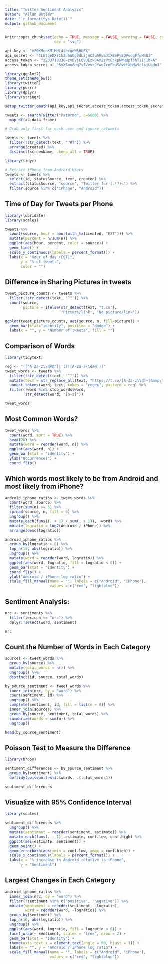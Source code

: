 ```yaml
---
title: "Twitter Sentiment Analysis"
author: "Allan Butler"
date: "`r format(Sys.Date())`"
output: github_document
---
```


```r
knitr::opts_chunk$set(echo = TRUE, message = FALSE, warning = FALSE, cache = TRUE,
                      dev = "svg")

api_key <- "vZ9KMcnKMlMHL4shcgeW6HUEX"
api_secret <- "1LWtqeDXE1bZu6WOg9dL2jnC3uhRvmJIXBePyBQVvdqPfpHnUJ"
access_token <- "2203710336-zVEVjLQVQEzkOAm2sVtCpkpNWRupfbhTiIjIbkA"
access_token_secret <- "SyXSmu8oq7v5VvvkJYwu7reEbuS8wztXhMw9clsjUqHuJ"
```

```r
library(ggplot2)
theme_set(theme_bw())
library(twitteR)
library(purrr)
library(dplyr)
library(stringr)

setup_twitter_oauth(api_key,api_secret,access_token,access_token_secret)

tweets <- searchTwitter("Paterno", n=5000) %>%
  map_df(as.data.frame)
```

```r
# Grab only first for each user and ignore retweets

tweets <- tweets %>%
  filter(!str_detect(text, "^RT")) %>%
  arrange(created) %>%
  distinct(screenName, .keep_all = TRUE)
```

```r
library(tidyr)

# Extract iPhone from Android Users
tweets <- tweets %>% 
  select(id, statusSource, text, created) %>%
  extract(statusSource, "source", "Twitter for (.*?)<") %>%
  filter(source %in% c("iPhone", "Android"))
```

## Time of Day for Tweets per Phone

```r
library(lubridate)
library(scales)

tweets %>% 
  count(source, hour = hour(with_tz(created, "EST"))) %>%
  mutate(percent = n/sum(n)) %>%
  ggplot(aes(hour, percent, color = source)) +
  geom_line() +
  scale_y_continuous(labels = percent_format()) +
  labs(x = "Hour of day (EST)",
       y = "% of tweets",
       color = "")
```

## Difference in Sharing Pictures in tweets

```r
tweet_picture_counts <- tweets %>%
  filter(!str_detect(text, '^"')) %>%
  count(source, 
        picture = ifelse(str_detect(text, "t.co"),
                         "Picture/link", "No picture/link"))

ggplot(tweet_picture_counts, aes(source, n, fill=picture)) +
  geom_bar(stat="identity", position = "dodge") +
  labs(x = "", y = "Number of tweets", fill = "")
```

## Comparison of Words

```r
library(tidytext)

reg <- "([^A-Za-z\\d#@']|'(?![A-Za-z\\d#@]))"
tweet_words <- tweets %>%
  filter(!str_detect(text, '^"')) %>%
  mutate(text = str_replace_all(text, "https://t.co/[A-Za-z\\d]+|&amp;", "")) %>%
  unnest_tokens(word, text, token = "regex", pattern = reg) %>%
  filter(!word %in% stop_words$word,
         str_detect(word, "[a-z]"))

tweet_words
```

## Most Common Words?
```r
tweet_words %>%
  count(word, sort = TRUE) %>%
  head(20) %>%
  mutate(word = reorder(word, n)) %>%
  ggplot(aes(word, n)) +
  geom_bar(stat = "identity") +
  ylab("Occurrences") +
  coord_flip()
```

## Which words most likely to be from Android and most likely from iPhone?
```r
android_iphone_ratios <- tweet_words %>%
  count(word, source) %>%
  filter(sum(n) >= 5) %>%
  spread(source, n, fill = 0) %>%
  ungroup() %>%
  mutate_each(funs((. + 1) / sum(. + 1)), -word) %>%
  mutate(logratio = log2(Android / iPhone)) %>%
  arrange(desc(logratio))

android_iphone_ratios %>%
  group_by(logratio > 0) %>%
  top_n(15, abs(logratio)) %>%
  ungroup() %>%
  mutate(word = reorder(word, logratio)) %>%
  ggplot(aes(word, logratio, fill = logratio < 0)) +
  geom_bar(stat = "identity") +
  coord_flip() +
  ylab("Android / iPhone log ratio") +
  scale_fill_manual(name = "", labels = c("Android", "iPhone"),
                    values = c("red", "lightblue"))
```

## Sentiment Analysis:
```r
nrc <- sentiments %>%
  filter(lexicon == "nrc") %>%
  dplyr::select(word, sentiment)

nrc
```

## Count the Number of Words in Each Category
```r
sources <- tweet_words %>%
  group_by(source) %>%
  mutate(total_words = n()) %>%
  ungroup() %>%
  distinct(id, source, total_words)

by_source_sentiment <- tweet_words %>%
  inner_join(nrc, by = "word") %>%
  count(sentiment, id) %>%
  ungroup() %>%
  complete(sentiment, id, fill = list(n = 0)) %>%
  inner_join(sources) %>%
  group_by(source, sentiment, total_words) %>%
  summarize(words = sum(n)) %>%
  ungroup()

head(by_source_sentiment)
```

## Poisson Test to Measure the Difference
```r
library(broom)

sentiment_differences <- by_source_sentiment %>%
  group_by(sentiment) %>%
  do(tidy(poisson.test(.$words, .$total_words)))

sentiment_differences
```

## Visualize with 95% Confidence Interval
```r
library(scales)

sentiment_differences %>%
  ungroup() %>%
  mutate(sentiment = reorder(sentiment, estimate)) %>%
  mutate_each(funs(. - 1), estimate, conf.low, conf.high) %>%
  ggplot(aes(estimate, sentiment)) +
  geom_point() +
  geom_errorbarh(aes(xmin = conf.low, xmax = conf.high)) +
  scale_x_continuous(labels = percent_format()) +
  labs(x = "% increase in Android relative to iPhone",
       y = "Sentiment")
```

## Largest Changes in Each Category
```r
android_iphone_ratios %>%
  inner_join(nrc, by = "word") %>%
  filter(!sentiment %in% c("positive", "negative")) %>%
  mutate(sentiment = reorder(sentiment, -logratio),
         word = reorder(word, -logratio)) %>%
  group_by(sentiment) %>%
  top_n(10, abs(logratio)) %>%
  ungroup() %>%
  ggplot(aes(word, logratio, fill = logratio < 0)) +
  facet_wrap(~ sentiment, scales = "free", nrow = 2) +
  geom_bar(stat = "identity") +
  theme(axis.text.x = element_text(angle = 90, hjust = 1)) +
  labs(x = "", y = "Android / iPhone log ratio") +
  scale_fill_manual(name = "", labels = c("Android", "iPhone"),
                    values = c("red", "lightblue"))
```
